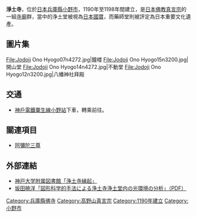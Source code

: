 {{日本寺院|名称=淨土寺|画像=[[File:Jodoji_Ono_Hyogo01n3200.jpg|250px]]<br>淨土堂（阿彌陀堂、國寶）| nihongo = 浄土寺
| hiragana = じょうどじ| romaji = Jōdo-ji|所在地=[[兵庫縣|兵庫縣]][[小野市|小野市]]淨谷町2094|位置={{Coord|34|51|50.97|N|134|57|39.95|E|scale:20000_region:JP-28_type:landmark|display=inline,title}}|山号=極樂山|宗派=[[高野山真言宗|高野山真言宗]]|本尊= [[藥師如來|藥師如來]]、[[阿彌陀如來|阿彌陀如來]] | 創建年 = [[建久|建久]]年間（1190年 - 1198年） | 開山 = [[重源|重源]]（傳說是[[行基|行基]]）|正式名=極樂山淨土寺|札所等=新西國三十三箇所客番|文化財=淨土堂 他（國寶）<br/>藥師堂 他（國家[[重要文化財|重要文化財]]）}}
'''淨土寺'''，位於[[日本|日本]][[兵庫縣|兵庫縣]][[小野市|小野市]]，1190年至1198年間建立，是[[日本佛教|日本佛教]][[真言宗|真言宗]]的一組[[寺廟|寺廟]]群，當中的浄土堂被視為[[日本國寶|日本國寶]]，而藥師堂則被評定為日本重要文化遺產。

== 圖片集 ==
<Gallery>
File:Jodoji Ono Hyogo07n4272.jpg|鐘楼
File:Jodoji Ono Hyogo15n3200.jpg|開山堂
File:Jodoji Ono Hyogo14n4272.jpg|不動堂
File:Jodoji Ono Hyogo12n3200.jpg|八幡神社拜殿
</Gallery>

==交通==
*[[神戶電鐵|神戶電鐵]][[粟生線|粟生線]][[小野站|小野站]]下車，轉乘{{link-ja|神姬巴士|神姫バス}}前往。

== 關連項目 ==
*[[阿彌陀三尊|阿彌陀三尊]]

==外部連結==
{{Commonscat|Jōdo-ji (Ono)}}
*[http://www.lib.kobe-u.ac.jp/kichosyo/jyodoji/ 神戸大学附属図書館「浄土寺縁起」] {{Wayback|url=http://www.lib.kobe-u.ac.jp/kichosyo/jyodoji/ |date=20200818075403 }}{{ja}}
*[http://www.arch.eng.osaka-cu.ac.jp/master/master2004/Doc2004/025.pdf 坂田暁洋「図形科学的手法による浄土寺浄土堂内の光環境の分析」（PDF）]{{dead link|date=2018年1月 |bot=InternetArchiveBot |fix-attempted=yes }}{{ja}}

[[Category:兵庫縣佛寺|Category:兵庫縣佛寺]]
[[Category:高野山真言宗|Category:高野山真言宗]]
[[Category:1190年建立|Category:1190年建立]]
[[Category:小野市|Category:小野市]]